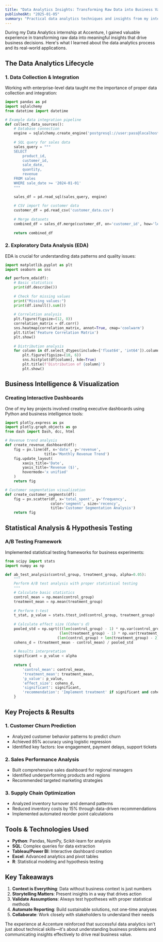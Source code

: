 ```yaml
---
title: "Data Analytics Insights: Transforming Raw Data into Business Value"
publishedAt: "2025-01-05"
summary: "Practical data analytics techniques and insights from my internship at Accenture, focusing on turning complex datasets into actionable business intelligence."
---
```


During my Data Analytics internship at Accenture, I gained valuable experience in transforming raw data into meaningful insights that drive business decisions. Here's what I learned about the data analytics process and its real-world applications.

## The Data Analytics Lifecycle

### 1. Data Collection & Integration

Working with enterprise-level data taught me the importance of proper data collection and integration:

```python
import pandas as pd
import sqlalchemy
from datetime import datetime

# Example data integration pipeline
def collect_data_sources():
    # Database connection
    engine = sqlalchemy.create_engine('postgresql://user:pass@localhost/db')
    
    # SQL query for sales data
    sales_query = """
    SELECT 
        product_id,
        customer_id,
        sale_date,
        quantity,
        revenue
    FROM sales 
    WHERE sale_date >= '2024-01-01'
    """
    
    sales_df = pd.read_sql(sales_query, engine)
    
    # CSV import for customer data
    customer_df = pd.read_csv('customer_data.csv')
    
    # Merge datasets
    combined_df = sales_df.merge(customer_df, on='customer_id', how='left')
    
    return combined_df
```

### 2. Exploratory Data Analysis (EDA)

EDA is crucial for understanding data patterns and quality issues:

```python
import matplotlib.pyplot as plt
import seaborn as sns

def perform_eda(df):
    # Basic statistics
    print(df.describe())
    
    # Check for missing values
    print("Missing values:")
    print(df.isnull().sum())
    
    # Correlation analysis
    plt.figure(figsize=(12, 8))
    correlation_matrix = df.corr()
    sns.heatmap(correlation_matrix, annot=True, cmap='coolwarm')
    plt.title('Feature Correlation Matrix')
    plt.show()
    
    # Distribution analysis
    for column in df.select_dtypes(include=['float64', 'int64']).columns:
        plt.figure(figsize=(10, 6))
        sns.histplot(df[column], kde=True)
        plt.title(f'Distribution of {column}')
        plt.show()
```

## Business Intelligence & Visualization

### Creating Interactive Dashboards

One of my key projects involved creating executive dashboards using Python and business intelligence tools:

```python
import plotly.express as px
import plotly.graph_objects as go
from dash import Dash, dcc, html

# Revenue trend analysis
def create_revenue_dashboard(df):
    fig = px.line(df, x='date', y='revenue', 
                  title='Monthly Revenue Trend')
    fig.update_layout(
        xaxis_title='Date',
        yaxis_title='Revenue ($)',
        hovermode='x unified'
    )
    return fig

# Customer segmentation visualization
def create_customer_segments(df):
    fig = px.scatter(df, x='total_spent', y='frequency',
                     color='segment', size='recency',
                     title='Customer Segmentation Analysis')
    return fig
```

## Statistical Analysis & Hypothesis Testing

### A/B Testing Framework

Implemented statistical testing frameworks for business experiments:

```python
from scipy import stats
import numpy as np

def ab_test_analysis(control_group, treatment_group, alpha=0.05):
    """
    Perform A/B test analysis with proper statistical testing
    """
    # Calculate basic statistics
    control_mean = np.mean(control_group)
    treatment_mean = np.mean(treatment_group)
    
    # Perform t-test
    t_stat, p_value = stats.ttest_ind(control_group, treatment_group)
    
    # Calculate effect size (Cohen's d)
    pooled_std = np.sqrt(((len(control_group) - 1) * np.var(control_group) + 
                         (len(treatment_group) - 1) * np.var(treatment_group)) / 
                        (len(control_group) + len(treatment_group) - 2))
    cohens_d = (treatment_mean - control_mean) / pooled_std
    
    # Results interpretation
    significant = p_value < alpha
    
    return {
        'control_mean': control_mean,
        'treatment_mean': treatment_mean,
        'p_value': p_value,
        'effect_size': cohens_d,
        'significant': significant,
        'recommendation': 'Implement treatment' if significant and cohens_d > 0.2 else 'Continue with control'
    }
```

## Key Projects & Results

### 1. Customer Churn Prediction
- Analyzed customer behavior patterns to predict churn
- Achieved 85% accuracy using logistic regression
- Identified key factors: low engagement, payment delays, support tickets

### 2. Sales Performance Analysis
- Built comprehensive sales dashboard for regional managers
- Identified underperforming products and regions
- Recommended targeted marketing strategies

### 3. Supply Chain Optimization
- Analyzed inventory turnover and demand patterns
- Reduced inventory costs by 15% through data-driven recommendations
- Implemented automated reorder point calculations

## Tools & Technologies Used

- **Python**: Pandas, NumPy, Scikit-learn for analysis
- **SQL**: Complex queries for data extraction
- **Tableau/Power BI**: Interactive dashboard creation
- **Excel**: Advanced analytics and pivot tables
- **R**: Statistical modeling and hypothesis testing

## Key Takeaways

1. **Context is Everything**: Data without business context is just numbers
2. **Storytelling Matters**: Present insights in a way that drives action
3. **Validate Assumptions**: Always test hypotheses with proper statistical methods
4. **Automate Reporting**: Build sustainable solutions, not one-time analyses
5. **Collaborate**: Work closely with stakeholders to understand their needs

The experience at Accenture reinforced that successful data analytics isn't just about technical skills—it's about understanding business problems and communicating insights effectively to drive real business value.
